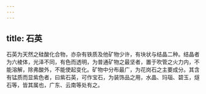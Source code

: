 ```yaml
---
---
---
```

title: 石英
---



石英为天然之硅酸化合物，亦杂有铁质及他矿物少许，有块状与结晶二种。结晶者为六棱体，光泽不同，有色而透明，为普通矿物之最坚者，置于吹管之火力内，不能溶解，除弗酸外，不能使起变化。矿物中分布最广，为花岗石之主要成分。其含有锰质而显紫色者，曰紫石英，可作宝石，为装饰品之用，水晶、玛瑙、碧玉，燧石等，皆其属也，广东、云南等处有之。